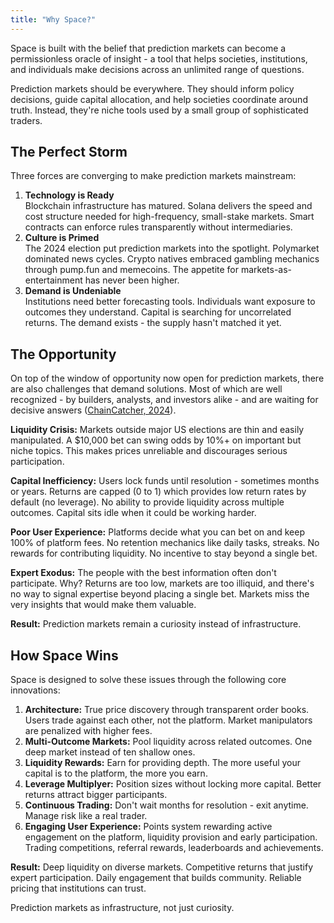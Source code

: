 ```yaml
---
title: "Why Space?"
---
```


Space is built with the belief that prediction markets can become a permissionless oracle of insight - a tool that helps societies, institutions, and individuals make decisions across an unlimited range of questions.

Prediction markets should be everywhere. They should inform policy decisions, guide capital allocation, and help societies coordinate around truth. Instead, they're niche tools used by a small group of sophisticated traders.

## The Perfect Storm

Three forces are converging to make prediction markets mainstream: 

1. **Technology is Ready**\
   Blockchain infrastructure has matured. Solana delivers the speed and cost structure needed for high-frequency, small-stake markets. Smart contracts can enforce rules transparently without intermediaries. 
2. **Culture is Primed**\
   The 2024 election put prediction markets into the spotlight. Polymarket dominated news cycles. Crypto natives embraced gambling mechanics through pump.fun and memecoins. The appetite for markets-as-entertainment has never been higher. 
3. **Demand is Undeniable**\
   Institutions need better forecasting tools. Individuals want exposure to outcomes they understand. Capital is searching for uncorrelated returns. The demand exists - the supply hasn't matched it yet. 

## The Opportunity

On top of the window of opportunity now open for prediction markets, there are also challenges that demand solutions. Most of which are well recognized - by builders, analysts, and investors alike - and are waiting for decisive answers ([ChainCatcher, 2024](https://www.chaincatcher.com/en/article/2130614)).

**Liquidity Crisis:** Markets outside major US elections are thin and easily manipulated. A \$10,000 bet can swing odds by 10%+ on important but niche topics. This makes prices unreliable and discourages serious participation.

**Capital Inefficiency:** Users lock funds until resolution - sometimes months or years. Returns are capped (0 to 1) which provides low return rates by default (no leverage). No ability to provide liquidity across multiple outcomes. Capital sits idle when it could be working harder.

**Poor User Experience:** Platforms decide what you can bet on and keep 100% of platform fees. No retention mechanics like daily tasks, streaks. No rewards for contributing liquidity. No incentive to stay beyond a single bet.

**Expert Exodus:** The people with the best information often don't participate. Why? Returns are too low, markets are too illiquid, and there's no way to signal expertise beyond placing a single bet. Markets miss the very insights that would make them valuable.

**Result:** Prediction markets remain a curiosity instead of infrastructure.

## How Space Wins

Space is designed to solve these issues through the following core innovations:

1. **Architecture:** True price discovery through transparent order books. Users trade against each other, not the platform. Market manipulators are penalized with higher fees.
2. **Multi-Outcome Markets:** Pool liquidity across related outcomes. One deep market instead of ten shallow ones.
3. **Liquidity Rewards:** Earn for providing depth. The more useful your capital is to the platform, the more you earn.
4. **Leverage Multiplyer:** Position sizes without locking more capital. Better returns attract bigger participants.
5. **Continuous Trading:** Don't wait months for resolution - exit anytime. Manage risk like a real trader.
6. **Engaging User Experience:** Points system rewarding active engagement on the platform, liquidity provision and early participation. Trading competitions, referral rewards, leaderboards and achievements.

**Result:** Deep liquidity on diverse markets. Competitive returns that justify expert participation. Daily engagement that builds community. Reliable pricing that institutions can trust.

Prediction markets as infrastructure, not just curiosity.